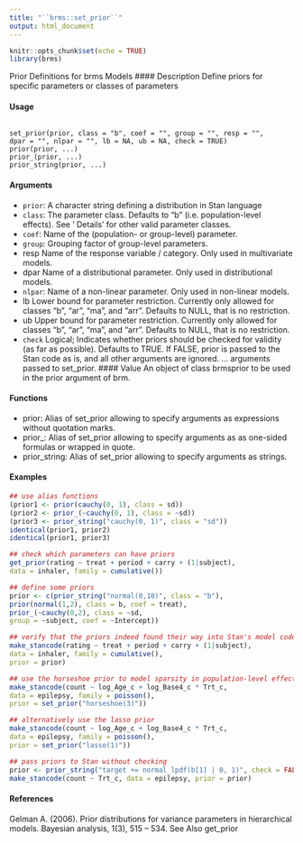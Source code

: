 ```yaml
---
title: "``brms::set_prior``"
output: html_document
---
```


```r
knitr::opts_chunk$set(echo = TRUE)
library(brms)
```
 Prior Definitions for brms Models
#### Description 
Define priors for specific parameters or classes of parameters

#### Usage
<pre><code>
set_prior(prior, class = "b", coef = "", group = "", resp = "",
dpar = "", nlpar = "", lb = NA, ub = NA, check = TRUE)
prior(prior, ...)
prior_(prior, ...)
prior_string(prior, ...)
</code></pre>
#### Arguments

* ``prior``: A character string defining a distribution in Stan language
* ``class``: The parameter class. Defaults to "b" (i.e. population-level effects). See ’ Details’ for other valid parameter classes.
* ``coef``: Name of the (population- or group-level) parameter.
* ``group``: Grouping factor of group-level parameters.
* resp Name of the response variable / category. Only used in multivariate models.
* dpar Name of a distributional parameter. Only used in distributional models.
* ``nlpar``: Name of a non-linear parameter. Only used in non-linear models.
* lb Lower bound for parameter restriction. Currently only allowed for classes "b",
"ar", "ma", and "arr". Defaults to NULL, that is no restriction.
* ub Upper bound for parameter restriction. Currently only allowed for classes "b",
"ar", "ma", and "arr". Defaults to NULL, that is no restriction.
* ``check`` Logical; Indicates whether priors should be checked for validity (as far as possible). Defaults to TRUE. If FALSE, prior is passed to the Stan code as is, and all other arguments are ignored.
... arguments passed to set_prior.
#### Value
An object of class brmsprior to be used in the prior argument of brm.

#### Functions
* prior: Alias of set_prior allowing to specify arguments as expressions without quotation marks.
* prior_: Alias of set_prior allowing to specify arguments as as one-sided formulas or wrapped in quote.
* prior_string: Alias of set_prior allowing to specify arguments as strings.

#### Examples 
```r
## use alias functions
(prior1 <- prior(cauchy(0, 1), class = sd))
(prior2 <- prior_(~cauchy(0, 1), class = ~sd))
(prior3 <- prior_string("cauchy(0, 1)", class = "sd"))
identical(prior1, prior2)
identical(prior1, prior3)
```


```r
## check which parameters can have priors
get_prior(rating ~ treat + period + carry + (1|subject),
data = inhaler, family = cumulative())

```


```r
## define some priors
prior <- c(prior_string("normal(0,10)", class = "b"),
prior(normal(1,2), class = b, coef = treat),
prior_(~cauchy(0,2), class = ~sd,
group = ~subject, coef = ~Intercept))
```


```r
## verify that the priors indeed found their way into Stan's model code
make_stancode(rating ~ treat + period + carry + (1|subject),
data = inhaler, family = cumulative(),
prior = prior)
```


```r
## use the horseshoe prior to model sparsity in population-level effects
make_stancode(count ~ log_Age_c + log_Base4_c * Trt_c,
data = epilepsy, family = poisson(),
prior = set_prior("horseshoe(3)"))
```


```r
## alternatively use the lasso prior
make_stancode(count ~ log_Age_c + log_Base4_c * Trt_c,
data = epilepsy, family = poisson(),
prior = set_prior("lasso(1)"))
```


```r
## pass priors to Stan without checking
prior <- prior_string("target += normal_lpdf(b[1] | 0, 1)", check = FALSE)
make_stancode(count ~ Trt_c, data = epilepsy, prior = prior)
```

#### References
Gelman A. (2006). Prior distributions for variance parameters in hierarchical models. Bayesian
analysis, 1(3), 515 – 534.
See Also
get_prior
